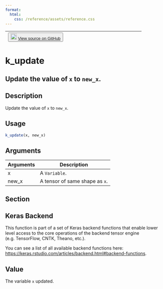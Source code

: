 ```yaml
---
format:
  html:
    css: /reference/assets/reference.css
---
```


| <button class="button"> ![](/reference/assets/GitHub-Mark-32px.png){width="20"} [View source on GitHub](https://github.com/rstudio/keras//blob/main/R/backend.R#L3018) </button> |
|:------------------------------:|:--------------------------------------:|

# k_update

## Update the value of `x` to `new_x`.

## Description
Update the value of `x` to `new_x`. 


## Usage
```r
k_update(x, new_x) 
```

## Arguments
|Arguments|Description|
|---|---|
| x | A `Variable`. |
| new_x | A tensor of same shape as `x`. |


## Section

## Keras Backend

This function is part of a set of Keras backend functions that enable lower level access to the core operations of the backend tensor engine (e.g. TensorFlow, CNTK, Theano, etc.). 

You can see a list of all available backend functions here: [https://keras.rstudio.com/articles/backend.html#backend-functions](https://keras.rstudio.com/articles/backend.html#backend-functions). 

## Value
The variable `x` updated. 




